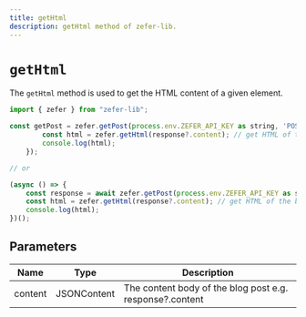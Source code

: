 ```yaml
---
title: getHtml
description: getHtml method of zefer-lib.
---
```


# `getHtml`

The `getHtml` method is used to get the HTML content of a given element.

```javascript
import { zefer } from "zefer-lib";

const getPost = zefer.getPost(process.env.ZEFER_API_KEY as string, 'POST_ID or SLUG/TITLE_ID').then((response) => {  // get specific post
        const html = zefer.getHtml(response?.content); // get HTML of the blog post content
        console.log(html);
    });

// or

(async () => {
    const response = await zefer.getPost(process.env.ZEFER_API_KEY as string, 'POST_ID or SLUG/TITLE_ID');  // get specific post
    const html = zefer.getHtml(response?.content); // get HTML of the blog post content
    console.log(html);
})();
```

## Parameters

| Name    | Type        | Description                                              |
| ------- | ----------- | -------------------------------------------------------- |
| content | JSONContent | The content body of the blog post e.g. response?.content |
